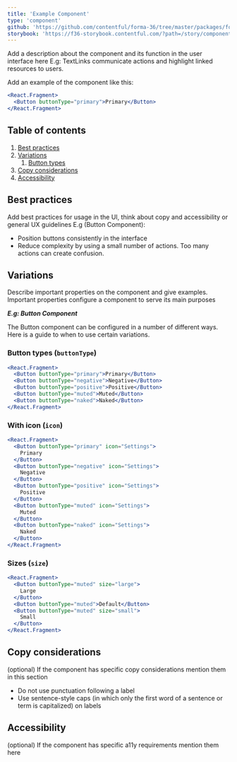 ```yaml
---
title: 'Example Component'
type: 'component'
github: 'https://github.com/contentful/forma-36/tree/master/packages/forma-36-react-components/src/components/FormLabel'
storybook: 'https://f36-storybook.contentful.com/?path=/story/components-formlabel--default'
---
```


Add a description about the component and its function in the user interface here
E.g: TextLinks communicate actions and highlight linked resources to users.

Add an example of the component like this:

```jsx
<React.Fragment>
  <Button buttonType="primary">Primary</Button>
</React.Fragment>
```

## Table of contents

1. [Best practices](#best-practices)
2. [Variations](#variations)
   1. [Button types](#button-types)
3. [Copy considerations](#copy-considerations)
4. [Accessibility](#accessibility)

## Best practices <a name="best-practices" />

Add best practices for usage in the UI, think about copy and accessibility or general UX guidelines
E.g (Button Component):

- Position buttons consistently in the interface
- Reduce complexity by using a small number of actions. Too many actions can create confusion.

## Variations <a name="variations" />

Describe important properties on the component and give examples. Important properties configure a component to serve its main purposes

**_E.g: Button Component_**

The Button component can be configured in a number of different ways. Here is a guide to when to use certain variations.

### Button types (`buttonType`) <a name="button-types" />

```jsx
<React.Fragment>
  <Button buttonType="primary">Primary</Button>
  <Button buttonType="negative">Negative</Button>
  <Button buttonType="positive">Positive</Button>
  <Button buttonType="muted">Muted</Button>
  <Button buttonType="naked">Naked</Button>
</React.Fragment>
```

### With icon (`icon`)

```jsx
<React.Fragment>
  <Button buttonType="primary" icon="Settings">
    Primary
  </Button>
  <Button buttonType="negative" icon="Settings">
    Negative
  </Button>
  <Button buttonType="positive" icon="Settings">
    Positive
  </Button>
  <Button buttonType="muted" icon="Settings">
    Muted
  </Button>
  <Button buttonType="naked" icon="Settings">
    Naked
  </Button>
</React.Fragment>
```

### Sizes (`size`)

```jsx
<React.Fragment>
  <Button buttonType="muted" size="large">
    Large
  </Button>
  <Button buttonType="muted">Default</Button>
  <Button buttonType="muted" size="small">
    Small
  </Button>
</React.Fragment>
```

## Copy considerations <a name="copy-considerations" />

(optional) If the component has specific copy considerations mention them in this section

- Do not use punctuation following a label
- Use sentence-style caps (in which only the first word of a sentence or term is capitalized) on labels

## Accessibility <a name="accessibility" />

(optional) If the component has specific a11y requirements mention them here
